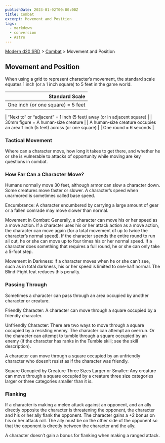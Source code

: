 ```yaml
---
publishDate: 2023-01-02T00:00:00Z
title: Combat
excerpt: Movement and Position
tags:
  - markdown
  - conversion
  - Astro
---
```


[Modern d20 SRD](/#modernD20) > [Combat](modern-d20-srd-combat-index) > Movement and Position

## Movement and Position

When using a grid to represent character’s movement, the standard scale equates 1 inch (or a 1 inch square) to 5 feet in the game world.

|                    Standard Scale |
| --------------------------------: |
| One inch (or one square) = 5 feet |

| “Next to” or “adjacent” = 1 inch (5 feet) away
(or in adjacent square) |
| 30mm figure = A human-size creature |
| A human-size creature occupies an area 1 inch (5 feet) across (or one square) |
| One round = 6 seconds |

### Tactical Movement

Where can a character move, how long it takes to get there, and whether he or she is vulnerable to attacks of opportunity while moving are key questions in combat.

### How Far Can a Character Move?

Humans normally move 30 feet, although armor can slow a character down. Some creatures move faster or slower. A character’s speed when unarmored is sometimes called base speed.

Encumbrance: A character encumbered by carrying a large amount of gear or a fallen comrade may move slower than normal.

Movement in Combat: Generally, a character can move his or her speed as a move action. If a character uses his or her attack action as a move action, the character can move again (for a total movement of up to twice the character’s normal speed). If the character spends the entire round to run all out, he or she can move up to four times his or her normal speed. If a character does something that requires a full round, he or she can only take a 5-foot step.

Movement in Darkness: If a character moves when he or she can’t see, such as in total darkness, his or her speed is limited to one-half normal. The Blind-Fight feat reduces this penalty.

### Passing Through

Sometimes a character can pass through an area occupied by another character or creature.

Friendly Character: A character can move through a square occupied by a friendly character.

Unfriendly Character: There are two ways to move through a square occupied by a resisting enemy. The character can attempt an overrun. Or the character can attempt to tumble through a square occupied by an enemy (if the character has ranks in the Tumble skill; see the skill description).

A character can move through a square occupied by an unfriendly character who doesn’t resist as if the character was friendly.

Square Occupied by Creature Three Sizes Larger or Smaller: Any creature can move through a square occupied by a creature three size categories larger or three categories smaller than it is.

### Flanking

If a character is making a melee attack against an opponent, and an ally directly opposite the character is threatening the opponent, the character and his or her ally flank the opponent. The character gains a +2 bonus on his or her attack roll. The ally must be on the other side of the opponent so that the opponent is directly between the character and the ally.

A character doesn’t gain a bonus for flanking when making a ranged attack.
